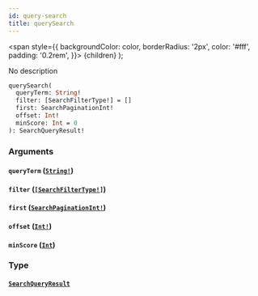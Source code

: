 ```yaml
---
id: query-search
title: querySearch
---
```


<span
style={{
      backgroundColor: color,
      borderRadius: '2px',
      color: '#fff',
      padding: '0.2rem',
    }}>
{children}
</span>
);

No description

```graphql
querySearch(
  queryTerm: String!
  filter: [SearchFilterType!] = []
  first: SearchPaginationInt!
  offset: Int!
  minScore: Int = 0
): SearchQueryResult!

```

### Arguments

#### `queryTerm` ([`String!`](/docs/schema/scalars/string))

#### `filter` ([`[SearchFilterType!]`](/docs/schema/enums/search-filter-type))

#### `first` ([`SearchPaginationInt!`](/docs/schema/scalars/search-pagination-int))

#### `offset` ([`Int!`](/docs/schema/scalars/int))

#### `minScore` ([`Int`](/docs/schema/scalars/int))

### Type

#### [`SearchQueryResult`](/docs/schema/objects/search-query-result)
